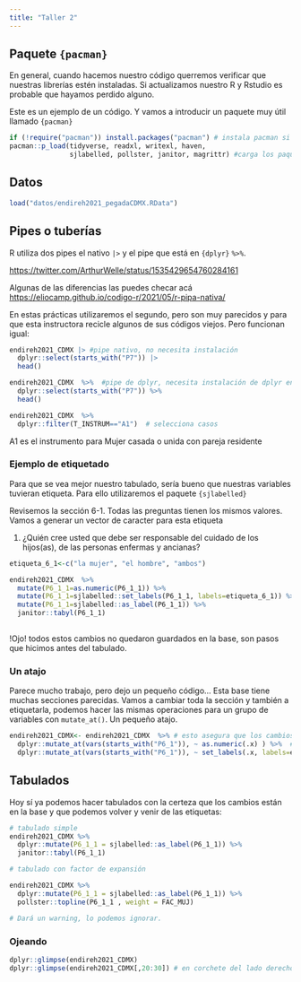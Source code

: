 ```yaml
---
title: "Taller 2"
---
```


## Paquete `{pacman}`

En general, cuando hacemos nuestro código querremos verificar que nuestras librerías estén instaladas. Si actualizamos nuestro R y Rstudio es probable que hayamos perdido alguno.

Este es un ejemplo de un código. Y vamos a introducir un paquete muy útil llamado `{pacman}`

```r
if (!require("pacman")) install.packages("pacman") # instala pacman si se requiere
pacman::p_load(tidyverse, readxl, writexl, haven,
               sjlabelled, pollster, janitor, magrittr) #carga los paquetes listados

```

## Datos

```r
load("datos/endireh2021_pegadaCDMX.RData")
```

## Pipes o tuberías

R utiliza dos pipes el nativo `|>` y el pipe que está en `{dplyr}` `%>%`.

<https://twitter.com/ArthurWelle/status/1535429654760284161>

Algunas de las diferencias las puedes checar acá <https://eliocamp.github.io/codigo-r/2021/05/r-pipa-nativa/>

En estas prácticas utilizaremos el segundo, pero son muy parecidos y para que esta instructora recicle algunos de sus códigos viejos. Pero funcionan igual:

```r
endireh2021_CDMX |> #pipe nativo, no necesita instalación
  dplyr::select(starts_with("P7")) |>
  head()
```

```r
endireh2021_CDMX  %>%  #pipe de dplyr, necesita instalación de dplyr en tidyverse
  dplyr::select(starts_with("P7")) %>% 
  head()
```

```r
endireh2021_CDMX  %>% 
  dplyr::filter(T_INSTRUM=="A1")  # selecciona casos 

```

A1 es el instrumento para Mujer casada o unida con pareja residente

### Ejemplo de etiquetado

Para que se vea mejor nuestro tabulado, sería bueno que nuestras variables tuvieran etiqueta. Para ello utilizaremos el paquete `{sjlabelled}`

Revisemos la sección 6-1. Todas las preguntas tienen los mismos valores. Vamos a generar un vector de caracter para esta etiqueta

1.  ¿Quién cree usted que debe ser responsable del cuidado de los hijos(as), de las personas enfermas y ancianas?

```r
etiqueta_6_1<-c("la mujer", "el hombre", "ambos")
```

```r

endireh2021_CDMX  %>%
  mutate(P6_1_1=as.numeric(P6_1_1)) %>% 
  mutate(P6_1_1=sjlabelled::set_labels(P6_1_1, labels=etiqueta_6_1)) %>% 
  mutate(P6_1_1=sjlabelled::as_label(P6_1_1)) %>% 
  janitor::tabyl(P6_1_1)
         

```

!Ojo! todos estos cambios no quedaron guardados en la base, son pasos que hicimos antes del tabulado.

### Un atajo

Parece mucho trabajo, pero dejo un pequeño código... Esta base tiene muchas secciones parecidas. Vamos a cambiar toda la sección y también a etiquetarla, podemos hacer las mismas operaciones para un grupo de variables con `mutate_at()`. Un pequeño atajo.

```r
endireh2021_CDMX<- endireh2021_CDMX  %>% # esto asegura que los cambios queden en el objeto
  dplyr::mutate_at(vars(starts_with("P6_1")), ~ as.numeric(.x) ) %>%  # Vuelve numérico todas las variables .x
  dplyr::mutate_at(vars(starts_with("P6_1")), ~ set_labels(.x, labels=etiqueta_6_1)) # las etiqueta .x

```
## Tabulados
Hoy sí ya podemos hacer tabulados con la certeza que los cambios están en la base y que podemos volver y venir de las etiquetas:

```r

# tabulado simple
endireh2021_CDMX %>% 
  dplyr::mutate(P6_1_1 = sjlabelled::as_label(P6_1_1)) %>% 
  janitor::tabyl(P6_1_1)

# tabulado con factor de expansión

endireh2021_CDMX %>% 
  dplyr::mutate(P6_1_1 = sjlabelled::as_label(P6_1_1)) %>% 
  pollster::topline(P6_1_1 , weight = FAC_MUJ)

# Dará un warning, lo podemos ignorar.
```

### Ojeando

```r
dplyr::glimpse(endireh2021_CDMX)
dplyr::glimpse(endireh2021_CDMX[,20:30]) # en corchete del lado derecho podemos ojear columnas 

```
